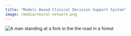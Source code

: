 ```yaml
---
title: "Models Based Clinical Decision Support System"
image: /media/neural-network.png
---
```


![](/media/neural-network.png){alt="A man standing at a fork in the the road in a forest"}</body></html>
